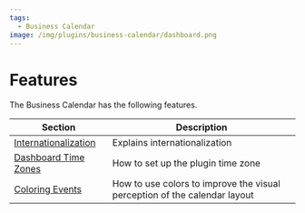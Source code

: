 ```yaml
---
tags:
  - Business Calendar
image: /img/plugins/business-calendar/dashboard.png
---
```



# Features

The Business Calendar has the following features.

| Section                                         | Description                                                               |
| ----------------------------------------------- | ------------------------------------------------------------------------- |
| [Internationalization](../internationalization) | Explains internationalization                                             |
| [Dashboard Time Zones](../dashboard-timezones)  | How to set up the plugin time zone                                        |
| [Coloring Events](../color)                     | How to use colors to improve the visual perception of the calendar layout |
